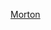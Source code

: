 {{US county navigation box
| collapse_state = {{{state|expanded}}}
| listclass = hlist

| template_name = 莫頓縣 (堪薩斯州)
| county = 莫頓縣
| state =  堪薩斯州
| seat = 埃爾克哈特

| map_image = Map of Kansas highlighting Morton County.svg
| map_alt = Map of Kansas highlighting Morton County
| map_caption = Map of Kansas highlighting Morton County

| title1 = [[城市]]
| body1 =
* [[埃爾克哈特 (堪薩斯州)|埃爾克哈特]]
* [[里奇菲爾德 (堪薩斯州)|里奇菲爾德]]
* [[羅拉 (堪薩斯州)|羅拉]]

| title2 = [[非建制地區]]
| body2 =
* [[威爾伯頓 (堪薩斯州)|威爾伯頓]]

| title3 = [[鎮區 (美國)|鎮區]]
| body3 =
* [[錫馬龍鎮區 (堪薩斯州莫頓縣)|錫馬龍鎮區]]
* [[瓊斯鎮區 (堪薩斯州莫頓縣)|瓊斯鎮區]]
* [[里奇菲爾德鎮區 (堪薩斯州莫頓縣)|里奇菲爾德鎮區]]
* [[羅拉鎮區 (堪薩斯州莫頓縣)|羅拉鎮區]]
* [[塔洛加鎮區 (堪薩斯州莫頓縣)|塔洛加鎮區]]
* [[威斯多拉鎮區 (堪薩斯州莫頓縣)|威斯多拉鎮區]]
}}<noinclude>
{{collapsible option}}
[[Category:堪薩斯州縣份導航模板|Morton]]
[[Category:莫頓縣 (堪薩斯州)| ]]
</noinclude>